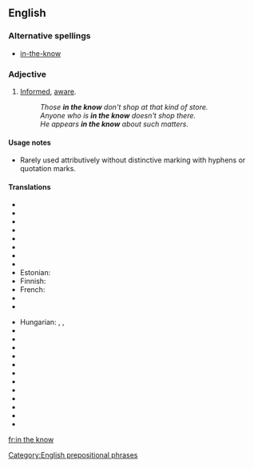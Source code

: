 ==English==

===Alternative spellings===
* [[in-the-know]]

===Adjective===
{{en-adj|pos=[[in]] [[the]] [[know]]}}

# [[informed|Informed]], [[aware]].
#: ''Those '''in the know''' don't shop at that kind of store.''
#: ''Anyone who is '''in the know''' doesn't shop there.''
#: ''He appears '''in the know''' about such matters.''

====Usage notes====
* Rarely used attributively without distinctive marking with hyphens or quotation marks.

====Translations====
{{trans-top|informed, aware}}
* {{trreq|Arabic}}
* {{trreq|Armenian}}
* {{trreq|Bulgarian}}
* {{trreq|Catalan}}
* {{trreq|Chinese}}
* {{trreq|Czech}}
* {{trreq|Danish}}
* {{trreq|Dutch}}
* Estonian: {{t|et|teadlik}}
* Finnish: {{t-|fi|tietävä}}
* French: {{t+|fr|au courant}}
* {{trreq|German}}
* {{trreq|Hindi}}
{{trans-mid}}
* Hungarian: {{t|hu|tájékozott}}, {{t|hu|beavatott}}, {{t|hu|jól értesült}}
* {{trreq|Italian}}
* {{trreq|Japanese}}
* {{trreq|Korean}}
* {{trreq|Polish}}
* {{trreq|Portuguese}}
* {{trreq|Russian}}
* {{trreq|Serbo-Croatian}}
* {{trreq|Spanish}}
* {{trreq|Thai}}
* {{trreq|Turkish}}
* {{trreq|Ukrainian}}
* {{trreq|Vietnamese}}
{{trans-bottom}}

[[Category:English prepositional phrases]]

[[fr:in the know]]